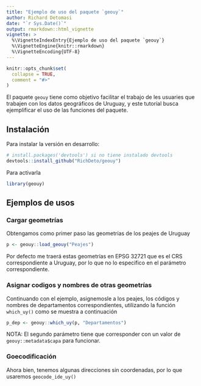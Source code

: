 ```yaml
---
title: "Ejemplo de uso del paquete `geouy`"
author: Richard Detomasi
date: "`r Sys.Date()`"
output: rmarkdown::html_vignette
vignette: >
  %\VignetteIndexEntry{Ejemplo de uso del paquete `geouy`}
  %\VignetteEngine{knitr::rmarkdown}
  %\VignetteEncoding{UTF-8}
---
```


```r
knitr::opts_chunk$set(
  collapse = TRUE,
  comment = "#>"
)
```


El paquete `geouy` tiene como objetivo facilitar el trabajo de les usuaries que trabajen con los datos geográficos de Uruguay, y este tutorial busca ejemplificar el uso de las funciones del paquete.

## Instalación

<!-- Para instalar la versión estable del paquete usar: -->

<!-- ```{r eval=FALSE, message=FALSE, warning=FALSE, include=TRUE} -->
<!-- install.packages('geouy') -->
<!-- ``` -->

Para instalar la versión en desarrollo:

```r
# install.packages('devtools') si no tiene instalado devtools
devtools::install_github("RichDeto/geouy")
```

Para activarla 

```r
library(geouy)
```


## Ejemplos de usos


### Cargar geometrías

Obtengamos como primer paso las geometrías de los peajes de Uruguay 


```r
p <- geouy::load_geouy("Peajes")
```

Por defecto me traerá estas geometrías en EPSG 32721 que es el CRS correspondiente a Uruguay, por lo que no lo especifico en el parámetro correspondiente.

### Asignar codigos y nombres de otras geometrías

Continuando con el ejemplo, asignemosle a los peajes, los códigos y nombres de departamentos correspondientes, utilizando la función `which_uy()` como se muestra a continuación 

```r
p_dep <- geouy::which_uy(p, "Departamentos")
```

NOTA: El segundo parámetro tiene que corresponder con un valor de `geouy::metadata$capa` para funcionar.

### Goecodificación

Ahora bien, tenemos algunas direcciones sin coordenadas, por lo que usaremos `geocode_ide_uy()`  

```r


```

